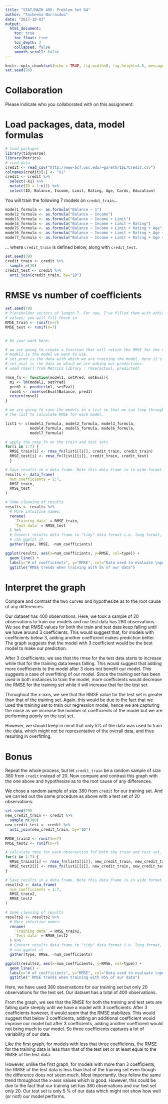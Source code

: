 ```yaml
---
title: "STAT/MATH 495: Problem Set 04"
author: "Tasheena Narraidoo"
date: "2017-10-03"
output:
  html_document:
    toc: true
    toc_float: true
    toc_depth: 2
    collapsed: false
    smooth_scroll: false
---
```


```r
knitr::opts_chunk$set(echo = TRUE, fig.width=8, fig.height=4.5, message=FALSE)
set.seed(76)
```

# Collaboration

Please indicate who you collaborated with on this assignment:


# Load packages, data, model formulas

```r
# load packages
library(tidyverse)
library(Metrics)
# read data
credit <- read_csv("http://www-bcf.usc.edu/~gareth/ISL/Credit.csv")
colnames(credit)[1] <- "X1"
credit <- credit %>%
  select(-X1) %>%
  mutate(ID = 1:n()) %>% 
  select(ID, Balance, Income, Limit, Rating, Age, Cards, Education)
```

You will train the following 7 models on `credit_train`...

```r
model1_formula <- as.formula("Balance ~ 1")
model2_formula <- as.formula("Balance ~ Income")
model3_formula <- as.formula("Balance ~ Income + Limit")
model4_formula <- as.formula("Balance ~ Income + Limit + Rating")
model5_formula <- as.formula("Balance ~ Income + Limit + Rating + Age")
model6_formula <- as.formula("Balance ~ Income + Limit + Rating + Age + Cards")
model7_formula <- as.formula("Balance ~ Income + Limit + Rating + Age + Cards + Education")
```

... where `credit_train` is defined below, along with `credit_test`.

```r
set.seed(79)
credit_train <- credit %>% 
  sample_n(20)
credit_test <- credit %>% 
  anti_join(credit_train, by="ID")
```

# RMSE vs number of coefficients

```r
set.seed(79)
# Placeholder vectors of length 7. For now, I've filled them with arbitrary 
# values; you will fill these in
RMSE_train <- runif(n=7)
RMSE_test <- runif(n=7)


# Do your work here:

# we are going to create a function that will return the RMSE for the data. 
# model1 is the model we want to use.
# set_pred is the data with which we are training the model. Here it's credit_train.
# set_eval is the data on which we are making our predictions.
# used rmse() from Metrics library : rmse(actual, predicted)

rmse_fn <- function(model1, setPred, setEval){
  m1 <- lm(model1, setPred)
  pred1 <- predict(m1, setEval)
  rmse1 <- rmse(setEval$Balance, pred1)
  return(rmse1)
}

# we are going to save the models in a list so that we can loop through 
# the list to calculate RMSE for each model.

list1 <- c(model1_formula, model2_formula, model3_formula,
           model4_formula, model5_formula, model6_formula,
           model7_formula)

# apply the rmse_fn on the train and test sets
for(i in 1:7) {  
  RMSE_train[i] <- rmse_fn(list1[[i]], credit_train, credit_train)
  RMSE_test[i] <- rmse_fn(list1[[i]], credit_train, credit_test)
  }

# Save results in a data frame. Note this data frame is in wide format.
results <- data_frame(
  num_coefficients = 1:7,
  RMSE_train,
  RMSE_test
) 

# Some cleaning of results
results <- results %>% 
  # More intuitive names:
  rename(
    `Training data` = RMSE_train,
    `Test data` = RMSE_test
  ) %>% 
  # Convert results data frame to "tidy" data format i.e. long format, so that we
  # can ggplot it
  gather(type, RMSE, -num_coefficients)

ggplot(results, aes(x=num_coefficients, y=RMSE, col=type)) +
  geom_line() + 
  labs(x="# of coefficients", y="RMSE", col="Data used to evaluate \nperformance of fitted model") +
  ggtitle("RMSE trends when training with 5% of our data")
```


# Interpret the graph

Compare and contrast the two curves and hypothesize as to the root cause of any differences.

Our dataset has 400 observations. Here, we took a sample of 20 observations to train our models and our test data has 280 observations. We see that RMSE values for both the train and test data keep falling until we have around 3 coefficients. This would suggest that, for models with coefficients below 3, adding another coefficient makes prediction better. The graph suggests that the model with 3 coefficient would be the best model to make our prediction. 

After 3 coefficients, we see that the rmse for the test data starts to increase while that for the training data keeps falling. This would suggest that adding more coefficients to the model after 3 does not benefit our model. This suggests a case of overfitting of our model. Since the training set has been used in both instances to train the model, more coefficients would decrease the RMSE for the training set while it will increase that for the test set.

Throughout the x-axis, we see that the RMSE value for the test set is greater than that of the training set. Again, this would be due to the fact that we used the training set to train our regression model, hence we are capturing the noise as we increase the number of coefficients of the model but we are performing poorly on the test set.

However, we should keep in mind that only 5% of the data was used to train the data, which might not be representative of the overall data, and thus resulting in overfitting. 

# Bonus

Repeat the whole process, but let `credit_train` be a random sample of size 380
from `credit` instead of 20. Now compare and contrast this graph with the
one above and hypothesize as to the root cause of any differences.

We chose a random sample of size 380 from `credit` for our training set. And we carried out the same procedure as above with a test set of 20 observations.

```r
set.seed(79)
new_credit_train <- credit %>% 
  sample_n(380)
new_credit_test <- credit %>% 
  anti_join(new_credit_train, by="ID")
```

```r
RMSE_train2 <- runif(n=7)
RMSE_test2 <- runif(n=7)

# calculate rmse for each obseravtion fof both the train and test set.
for(i in 1:7) {  
  RMSE_train2[i] <- rmse_fn(list1[[i]], new_credit_train, new_credit_train)
  RMSE_test2[i] <- rmse_fn(list1[[i]], new_credit_train, new_credit_test)
}

# Save results in a data frame. Note this data frame is in wide format.
results2 <- data_frame(
  num_coefficients = 1:7,
  RMSE_train2,
  RMSE_test2
) 

# Some cleaning of results
results2 <- results2 %>% 
  # More intuitive names:
  rename(
    `Training data` = RMSE_train2,
    `Test data` = RMSE_test2
  ) %>% 
  # Convert results data frame to "tidy" data format i.e. long format, so that we
  # can ggplot it
  gather(type, RMSE, -num_coefficients)

ggplot(results2, aes(x=num_coefficients, y=RMSE, col=type)) +
  geom_line() + 
  labs(x="# of coefficients", y="RMSE", col="Data used to evaluate \nperformance of fitted model") +
  ggtitle(" RMSE trends when training with 95% of our data")
```

Here, we have used 380 observations for our training set but only 20 observations for the test set. Our dataset has a total of 400 observations.

From the graph, we see that the RMSE for both the training and test sets are falling quite steeply until we have a model with 3 coefficients. After 3 coefficients however, it would seem that the RMSE stabilizes. This would suggest that below 3 coefficients, adding an additional coefficient would improve our model but after 3 coefficients, adding another coefficient would not bring much to our model. So three coefficients captures a lot of variability of our data.

Like the first graph, for models with less that three coefficients, the RMSE for the training data is less than that of the test set or at least equal to the RMSE of the test data. 

However, unlike the first graph, for models with more than 3 coefficients, the RMSE of the test data is less than that of the training set even though the difference does not seem much. Most importantly, they follow the same trend throughout the x-axis values which is good. However, this could be due to the fact that our training set has 380 observations and our test set only 20. Our test set is only 5 % of our data which might not show how well (or not!) our model performs.
